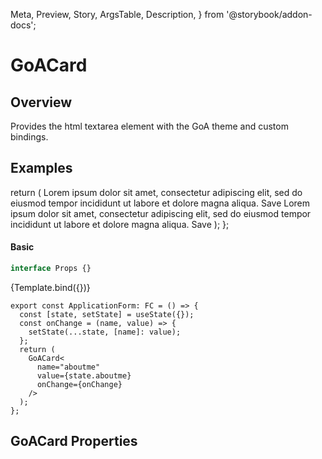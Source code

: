 
  Meta,
  Preview,
  Story,
  ArgsTable,
  Description,
} from '@storybook/addon-docs';

<Meta
  title="React/Card"
  component={GoACard}
  argTypes={{}}
/>

# GoACard

## Overview

Provides the html textarea element with the GoA theme and custom bindings.

## Examples

  return (
    <GoACardGroup>
      <GoACard elevation={2}>
        <GoACardImage src="https://picsum.photos/800/1200" height="200px" />
        <GoACardContent>
          Lorem ipsum dolor sit amet, consectetur adipiscing elit, sed do eiusmod
          tempor incididunt ut labore et dolore magna aliqua.
        </GoACardContent>
        <GoACardActions>
          <GoAButton type="primary" size="compact">Save</GoAButton>
        </GoACardActions>
      </GoACard>
      <GoACard elevation={2}>
        <GoACardImage src="https://picsum.photos/800/1200" height="200px" />
        <GoACardContent>
          Lorem ipsum dolor sit amet, consectetur adipiscing elit, sed do eiusmod
          tempor incididunt ut labore et dolore magna aliqua.
        </GoACardContent>
        <GoACardActions>
          <GoAButton type="primary" size="compact">Save</GoAButton>
        </GoACardActions>
      </GoACard>
    </GoACardGroup>
  );
};

#### Basic

```ts
interface Props {}
```

<Canvas>
  <Story name="Card">{Template.bind({})}</Story>
</Canvas>

```tsx
export const ApplicationForm: FC = () => {
  const [state, setState] = useState({});
  const onChange = (name, value) => {
    setState(...state, [name]: value);
  };
  return (
    GoACard<
      name="aboutme"
      value={state.aboutme}
      onChange={onChange}
    />
  );
};
```

## GoACard Properties

<Description of={GoACard} />
<ArgsTable of={GoACard} />

<Dont description="Use placeholder text in text fields" />
<Dont description="Extend Text Fields longer than 45-75 characters." />
<Dont description="Use a Text Area which is only one line high." />
<Do description="Use labels and helper text to communicate how a field should be filled out." />
<Do description="Make empty Text Areas as tall as the content they are expected to contain." />
